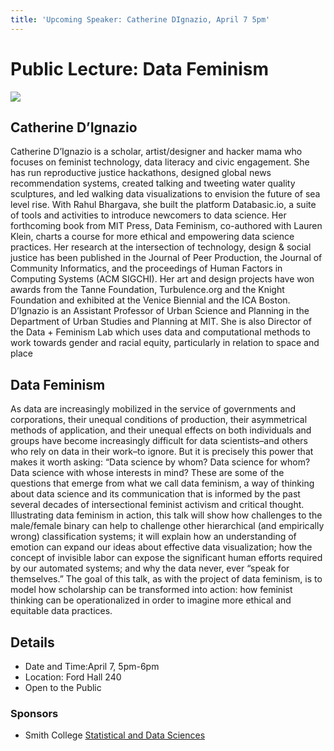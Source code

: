 ```yaml
---
title: 'Upcoming Speaker: Catherine DIgnazio, April 7 5pm'
---
```


# Public Lecture: Data Feminism

![](https://cmsw.mit.edu/wp/wp-content/uploads/2020/02/Catherine-DIgnazio-square.png)

## Catherine D'Ignazio

Catherine D’Ignazio is a scholar, artist/designer and hacker mama who focuses on feminist technology, data literacy and civic engagement. She has run reproductive justice hackathons, designed global news recommendation systems, created talking and tweeting water quality sculptures, and led walking data visualizations to envision the future of sea level rise. With Rahul Bhargava, she built the platform Databasic.io, a suite of tools and activities to introduce newcomers to data science. Her forthcoming book from MIT Press, Data Feminism, co-authored with Lauren Klein, charts a course for more ethical and empowering data science practices. Her research at the intersection of technology, design & social justice has been published in the Journal of Peer Production, the Journal of Community Informatics, and the proceedings of Human Factors in Computing Systems (ACM SIGCHI). Her art and design projects have won awards from the Tanne Foundation, Turbulence.org and the Knight Foundation and exhibited at the Venice Biennial and the ICA Boston. D’Ignazio is an Assistant Professor of Urban Science and Planning in the Department of Urban Studies and Planning at MIT. She is also Director of the Data + Feminism Lab which uses data and computational methods to work towards gender and racial equity, particularly in relation to space and place

## Data Feminism

As data are increasingly mobilized in the service of governments and corporations, their unequal conditions of production, their asymmetrical methods of application, and their unequal effects on both individuals and groups have become increasingly difficult for data scientists--and others who rely on data in their work--to ignore. But it is precisely this power that makes it worth asking: "Data science by whom? Data science for whom? Data science with whose interests in mind? These are some of the questions that emerge from what we call data feminism, a way of thinking about data science and its communication that is informed by the past several decades of intersectional feminist activism and critical thought. Illustrating data feminism in action, this talk will show how challenges to the male/female binary can help to challenge other hierarchical (and empirically wrong) classification systems; it will explain how an understanding of emotion can expand our ideas about effective data visualization; how the concept of invisible labor can expose the significant human efforts required by our automated systems; and why the data never, ever “speak for themselves.” The goal of this talk, as with the project of data feminism, is to model how scholarship can be transformed into action: how feminist thinking can be operationalized in order to imagine more ethical and equitable data practices.
 

## Details

- Date and Time:April 7, 5pm-6pm
- Location: Ford Hall 240
- Open to the Public

### Sponsors

- Smith College <a href="https://www.smith.edu/academics/statistics">Statistical and Data Sciences</a>

